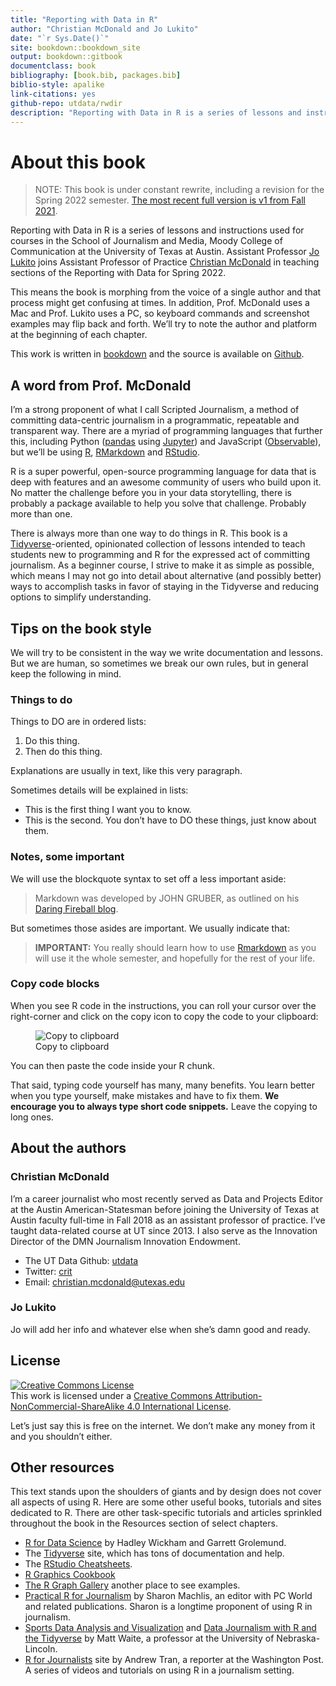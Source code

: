 ```yaml
--- 
title: "Reporting with Data in R"
author: "Christian McDonald and Jo Lukito"
date: "`r Sys.Date()`"
site: bookdown::bookdown_site
output: bookdown::gitbook
documentclass: book
bibliography: [book.bib, packages.bib]
biblio-style: apalike
link-citations: yes
github-repo: utdata/rwdir
description: "Reporting with Data in R is a series of lessons and instructions used in courses in the School of Journalism and Media, Moody College of Communication at the University of Texas at Austin. The course is taught by Christian McDonald and Jo Lukito."
---
```


# About this book {-}

> NOTE: This book is under constant rewrite, including a revision for the Spring 2022 semester. [The most recent full version is v1 from Fall 2021](https://utdata.github.io/rwdir/v1/).

Reporting with Data in R is a series of lessons and instructions used for courses in the School of Journalism and Media, Moody College of Communication at the University of Texas at Austin. Assistant Professor [Jo Lukito](https://moody.utexas.edu/faculty/jo-lukito) joins Assistant Professor of Practice [Christian McDonald](https://moody.utexas.edu/faculty/christian-mcdonald) in teaching sections of the Reporting with Data for Spring 2022.

This means the book is morphing from the voice of a single author and that process might get confusing at times. In addition, Prof. McDonald uses a Mac and Prof. Lukito uses a PC, so keyboard commands and screenshot examples may flip back and forth. We'll try to note the author and platform at the beginning of each chapter.

This work is written in [bookdown](https://bookdown.org/) and the source is available on [Github](https://github.com/utdata/rwdir).

## A word from Prof. McDonald {-}

I'm a strong proponent of what I call Scripted Journalism, a method of committing data-centric journalism in a programmatic, repeatable and transparent way. There are a myriad of programming languages that further this, including Python ([pandas](https://pandas.pydata.org/) using [Jupyter](https://jupyter.org/)) and JavaScript ([Observable](https://beta.observablehq.com/)), but we'll be using [R](https://www.r-project.org/), [RMarkdown](https://rmarkdown.rstudio.com/) and [RStudio](https://www.rstudio.com/).

R is a super powerful, open-source programming language for data that is deep with features and an awesome community of users who build upon it. No matter the challenge before you in your data storytelling, there is probably a package available to help you solve that challenge. Probably more than one.

There is always more than one way to do things in R. This book is a [Tidyverse](https://www.tidyverse.org/)-oriented, opinionated collection of lessons intended to teach students new to programming and R for the expressed act of committing journalism. As a beginner course, I strive to make it as simple as possible, which means I may not go into detail about alternative (and possibly better) ways to accomplish tasks in favor of staying in the Tidyverse and reducing options to simplify understanding.

## Tips on the book style {-}

We will try to be consistent in the way we write documentation and lessons. But we are human, so sometimes we break our own rules, but in general keep the following in mind.

### Things to do {-}

Things to DO are in ordered lists:

1. Do this thing.
2. Then do this thing.

Explanations are usually in text, like this very paragraph.

Sometimes details will be explained in lists:

- This is the first thing I want you to know.
- This is the second. You don't have to DO these things, just know about them.

### Notes, some important {-}

We will use the blockquote syntax to set off a less important aside:

> Markdown was developed by JOHN GRUBER, as outlined on his [Daring Fireball blog](https://daringfireball.net/projects/markdown/).

But sometimes those asides are important. We usually indicate that:

> **IMPORTANT:** You really should learn how to use [Rmarkdown](https://rmarkdown.rstudio.com/) as you will use it the whole semester, and hopefully for the rest of your life.

### Copy code blocks {-}

When you see R code in the instructions, you can roll your cursor over the right-corner and click on the copy icon to copy the code to your clipboard:

![Copy to clipboard](images/index-copy-clipboard.png)

You can then paste the code inside your R chunk.

That said, typing code yourself has many, many benefits. You learn better when you type yourself, make mistakes and have to fix them. **We encourage you to always type short code snippets.** Leave the copying to long ones.

## About the authors {-}

### Christian McDonald {-}

I'm a career journalist who most recently served as Data and Projects Editor at the Austin American-Statesman before joining the University of Texas at Austin faculty full-time in Fall 2018 as an assistant professor of practice. I've taught data-related course at UT since 2013. I also serve as the Innovation Director of the DMN Journalism Innovation Endowment.

- The UT Data Github: [utdata](https://github.com/utdata)
- Twitter: [crit](https://twitter.com/crit)
- Email: <christian.mcdonald@utexas.edu>

### Jo Lukito {-}

Jo will add her info and whatever else when she's damn good and ready.

## License {-}

<a rel="license" href="http://creativecommons.org/licenses/by-nc-sa/4.0/"><img alt="Creative Commons License" style="border-width:0" src="https://i.creativecommons.org/l/by-nc-sa/4.0/88x31.png" /></a><br />This work is licensed under a <a rel="license" href="http://creativecommons.org/licenses/by-nc-sa/4.0/">Creative Commons Attribution-NonCommercial-ShareAlike 4.0 International License</a>.

Let's just say this is free on the internet. We don't make any money from it and you shouldn't either.

## Other resources {-}

This text stands upon the shoulders of giants and by design does not cover all aspects of using R. Here are some other useful books, tutorials and sites dedicated to R. There are other task-specific tutorials and articles sprinkled throughout the book in the Resources section of select chapters. 

- [R for Data Science](https://r4ds.had.co.nz/index.html) by Hadley Wickham and Garrett Grolemund.
- The [Tidyverse](https://www.tidyverse.org/) site, which has tons of documentation and help.
- The [RStudio Cheatsheets](https://www.rstudio.com/resources/cheatsheets/).
- [R Graphics Cookbook](https://r-graphics.org/index.html)
- [The R Graph Gallery](https://www.r-graph-gallery.com/) another place to see examples.
- [Practical R for Journalism](https://www.crcpress.com/Practical-R-for-Mass-Communication-and-Journalism/Machlis/p/book/9781138726918) by Sharon Machlis, an editor with PC World and related publications. Sharon is a longtime proponent of using R in journalism.
- [Sports Data Analysis and Visualization](http://mattwaite.github.io/sports/) and [Data Journalism with R and the Tidyverse](http://mattwaite.github.io/datajournalism/) by Matt Waite, a professor at the University of Nebraska-Lincoln.
- [R for Journalists](http://learn.r-journalism.com/en/) site by Andrew Tran, a reporter at the Washington Post. A series of videos and tutorials on using R in a journalism setting.
